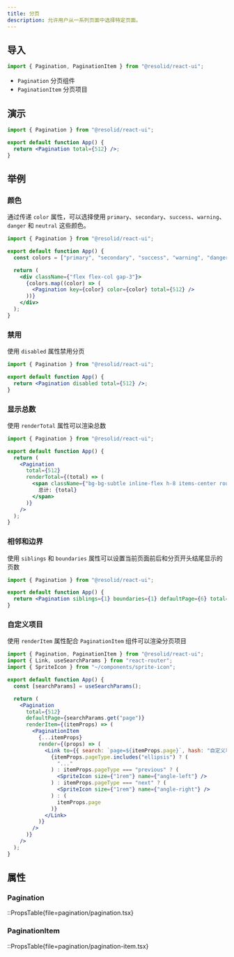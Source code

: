 ```yaml
---
title: 分页
description: 允许用户从一系列页面中选择特定页面。
---
```


## 导入

```js
import { Pagination, PaginationItem } from "@resolid/react-ui";
```

- `Pagination` 分页组件
- `PaginationItem` 分页项目

## 演示

```jsx demo
import { Pagination } from "@resolid/react-ui";

export default function App() {
  return <Pagination total={512} />;
}
```

## 举例

### 颜色

通过传递 `color` 属性，可以选择使用 `primary`、`secondary`、`success`、`warning`、`danger` 和 `neutral` 这些颜色。

```jsx demo
import { Pagination } from "@resolid/react-ui";

export default function App() {
  const colors = ["primary", "secondary", "success", "warning", "danger", "neutral"];

  return (
    <div className={"flex flex-col gap-3"}>
      {colors.map((color) => (
        <Pagination key={color} color={color} total={512} />
      ))}
    </div>
  );
}
```

### 禁用

使用 `disabled` 属性禁用分页

```jsx demo
import { Pagination } from "@resolid/react-ui";

export default function App() {
  return <Pagination disabled total={512} />;
}
```

### 显示总数

使用 `renderTotal` 属性可以渲染总数

```jsx demo
import { Pagination } from "@resolid/react-ui";

export default function App() {
  return (
    <Pagination
      total={512}
      renderTotal={(total) => (
        <span className={"bg-bg-subtle inline-flex h-8 items-center rounded px-2"}>
          总计: {total}
        </span>
      )}
    />
  );
}
```

### 相邻和边界

使用 `siblings` 和 `boundaries` 属性可以设置当前页面前后和分页开头结尾显示的页数

```jsx demo
import { Pagination } from "@resolid/react-ui";

export default function App() {
  return <Pagination siblings={1} boundaries={1} defaultPage={6} total={512} />;
}
```

### 自定义项目

使用 `renderItem` 属性配合 `PaginationItem` 组件可以渲染分页项目

```jsx demo
import { Pagination, PaginationItem } from "@resolid/react-ui";
import { Link, useSearchParams } from "react-router";
import { SpriteIcon } from "~/components/sprite-icon";

export default function App() {
  const [searchParams] = useSearchParams();

  return (
    <Pagination
      total={512}
      defaultPage={searchParams.get("page")}
      renderItem={(itemProps) => (
        <PaginationItem
          {...itemProps}
          render={(props) => (
            <Link to={{ search: `page=${itemProps.page}`, hash: "自定义项目" }} {...props}>
              {itemProps.pageType.includes("ellipsis") ? (
                "..."
              ) : itemProps.pageType === "previous" ? (
                <SpriteIcon size={"1rem"} name={"angle-left"} />
              ) : itemProps.pageType === "next" ? (
                <SpriteIcon size={"1rem"} name={"angle-right"} />
              ) : (
                itemProps.page
              )}
            </Link>
          )}
        />
      )}
    />
  );
}
```

## 属性

### Pagination

::PropsTable{file=pagination/pagination.tsx}

### PaginationItem

::PropsTable{file=pagination/pagination-item.tsx}
